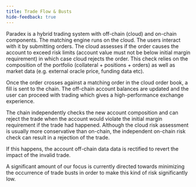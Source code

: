 ```yaml
---
title: Trade Flow & Busts
hide-feedback: true
---
```


Paradex is a hybrid trading system with off-chain (cloud) and on-chain components. The matching engine runs on the cloud. The users interact with it by submitting orders. The cloud assesses if the order causes the account to exceed risk limits (account value must not be below initial margin requirement) in which case cloud rejects the order. This check relies on the composition of the portfolio (collateral + positions + orders) as well as market data (e.g. external oracle price, funding data etc).

Once the order crosses against a matching order in the cloud order book, a fill is sent to the chain. The off-chain account balances are updated and the user can proceed with trading which gives a high-performance exchange experience.

The chain independently checks the new account composition and can reject the trade when the account would violate the initial margin requirement if the trade had happened. Although the cloud risk assessment is usually more conservative than on-chain, the independent on-chain risk check can result in a rejection of the trade.

If this happens, the account off-chain data data is rectified to revert the impact of the invalid trade.

A significant amount of our focus is currently directed towards minimizing the occurrence of trade busts in order to make this kind of risk significantly low.

####
